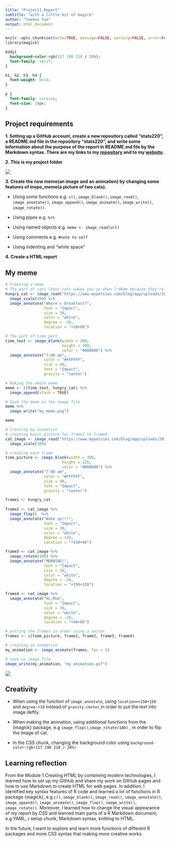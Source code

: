 ```yaml
---
title: "Project1_Report"
subtitle: "with a little bit of magick"
author: "Yuekun Yao"
output: html_document
---
```


```r
knitr::opts_chunk$set(echo=TRUE, message=FALSE, warning=FALSE, error=FALSE)
library(magick)
```

```css
body{
  background-color:rgb(117 190 218 / 20%);
  font-family: serif;
}

h1, h2, h3, h4 {
  font-weight: bold;
}

p {
  font-family: cursive;
  font-size: 18px;
}
```

## Project requirements

**1. Setting up a GitHub account, create a new repository called “stats220”, a README.md file in the repository "stats220", and write some information about the purpose of the report in README.md file by the Markdown syntax.
There are my links to my [repository](https://github.com/YuekunElla/STAT220.git) and to my [website](https://yuekunella.github.io/STAT220/).**


**2. This is my project folder**

![](https://github.com/YuekunElla/STAT220/raw/main/project1_folder_screenshot.png)


**3. Create the new meme(an image and an animation) by changing some features of inspo_meme(a picture of two cats).**

* Using some functions e.g. `c()`, `image_blank()`, `image_read()`, `image_annotate()`, `image_append()`, `image_animate()`,  `image_write()`, `image_rotate()`.

* Using pipes e.g. `%>%`

* Using named objects e.g. `meme <- image_read(url)`

* Using comments e.g. `#note to self`

* Using indenting and "white space"
  
**4. Create a HTML report**

## My meme
```r
# Creating a meme
# The part of cats (Your cats wakes you up when 7:00am because they're hungry)
hungry_cat <- image_read("https://www.mypetsies.com/blog/app/uploads/2016/09/edfsaf.jpg") %>%
  image_scale(300) %>%
  image_annotate("Where's breakfast?",
                 font = "Impact", 
                 size = 30, 
                 color = "white", 
                 degree = -20, 
                 location = "+10+80")

# The part of time_part
time_text <- image_blank(width = 300, 
                         height = 200, 
                         color = "#000000") %>%
  image_annotate("7:00 am", 
                 color = "#FFFFFF", 
                 size = 40, 
                 font = "Impact", 
                 gravity = "center")

# Making the whole meme
meme <- c(time_text, hungry_cat) %>%
  image_append(stack = TRUE)

# Save the meme as the image file
meme %>% 
  image_write("my_meme.png")

meme
```


```r
# Creating my animation
# creating basic picture for frame1 to frame4
cat_image <- image_read("https://www.mypetsies.com/blog/app/uploads/2016/09/edfsaf.jpg") %>%
  image_scale(300)

# creating each frame
time_picture <- image_blank(width = 300, 
                         height = 225, 
                         color = "#000000") %>%
  image_annotate("7:00 am", 
                 color = "#FFFFFF", 
                 size = 40, 
                 font = "Impact", 
                 gravity = "center")

frame1 <- hungry_cat
  
frame2 <- cat_image %>%
  image_flop()  %>%
  image_annotate("Wake up!!!",
                 font = "Impact", 
                 size = 30, 
                 color = "white", 
                 degree = +10, 
                 location = "+150+40")

frame3 <- cat_image %>%
  image_rotate(180) %>%
  image_annotate("MORNING!",
                 font = "Impact", 
                 size = 30, 
                 color = "white", 
                 degree = -20, 
                 location = "+150+150")

frame4 <- cat_image %>%
  image_annotate("Hi,Mom",
                 font = "Impact", 
                 size = 30, 
                 color = "white", 
                 degree = -20, 
                 location = "+40+60")

# putting the frames in order using a vector
frames <- c(time_picture, frame1, frame2, frame3, frame4)

# creating an animation
my_animation <- image_animate(frames, fps = 1) 

# save as image file
image_write(my_animation, "my_animation.gif")

```
![](my_animation.gif)

## Creativity
* When using the function of `image_annotate`, using `location=+150+150` and `degree:+10` instead of `gravity:center`,in order to put the text into image deftly.

* When making the animation, using additional functions from the {magick} package, e.g `image_flop()`,`image_rotate(180)` , in order to flip the image of cat.

* In the CSS chunk, changing the background color using `background-color:rgb(117 190 218 / 20%)`


## Learning reflection

From the Module 1 Creating HTML by combining modern technologies, I learned how to set up my GitHub and share my work on GitHub pages and how to use Markdown to create HTML for web pages. In addition, I identified key syntax features of R code and learned a lot of functions in R package {magick}, e.g.`c()`, `image_blank()`, `image_read()`, `image_annotate()`, `image_append()`, `image_animate()`, `image_flop()`, `image_write()`, `image_rotate()`. Moreover, I learned how to change the visual appearance of my report by CSS and learned main parts of a R Markdown document, e.g.YAML, r setup chunk, Markdown syntax, knitting to HTML.

In the future, I want to explore and learn more functions of different R packages and more CSS syntax that making more creative works.









